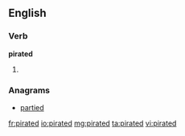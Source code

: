 ==English==

===Verb===
'''pirated'''

# {{past of|[[pirate]]}}

===Anagrams===
* [[partied#English|partied]]

[[fr:pirated]]
[[io:pirated]]
[[mg:pirated]]
[[ta:pirated]]
[[vi:pirated]]